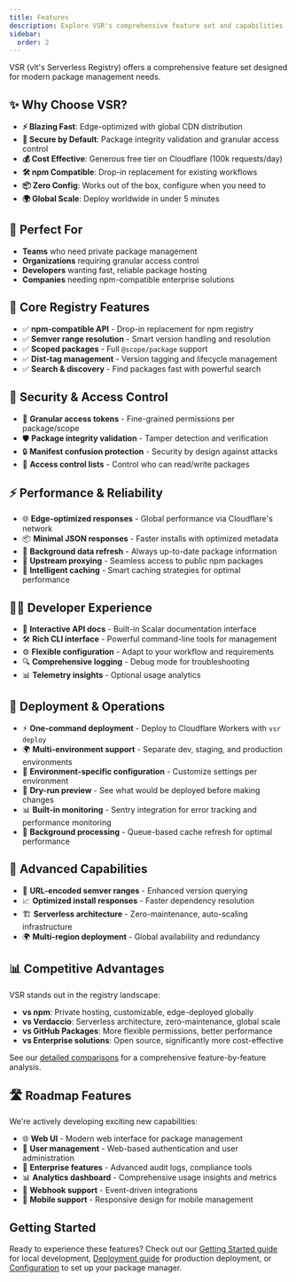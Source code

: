 ```yaml
---
title: Features
description: Explore VSR's comprehensive feature set and capabilities
sidebar:
  order: 2
---
```


VSR (vlt's Serverless Registry) offers a comprehensive feature set
designed for modern package management needs.

## ✨ Why Choose VSR?

- **⚡ Blazing Fast**: Edge-optimized with global CDN distribution
- **🔐 Secure by Default**: Package integrity validation and granular
  access control
- **💰 Cost Effective**: Generous free tier on Cloudflare (100k
  requests/day)
- **🛠 npm Compatible**: Drop-in replacement for existing workflows
- **📦 Zero Config**: Works out of the box, configure when you need to
- **🌍 Global Scale**: Deploy worldwide in under 5 minutes

## 🎯 Perfect For

- **Teams** who need private package management
- **Organizations** requiring granular access control
- **Developers** wanting fast, reliable package hosting
- **Companies** needing npm-compatible enterprise solutions

## 🌟 Core Registry Features

- ✅ **npm-compatible API** - Drop-in replacement for npm registry
- ✅ **Semver range resolution** - Smart version handling and
  resolution
- ✅ **Scoped packages** - Full `@scope/package` support
- ✅ **Dist-tag management** - Version tagging and lifecycle
  management
- ✅ **Search & discovery** - Find packages fast with powerful search

## 🔐 Security & Access Control

- 🔐 **Granular access tokens** - Fine-grained permissions per
  package/scope
- 🛡️ **Package integrity validation** - Tamper detection and
  verification
- 🔒 **Manifest confusion protection** - Security by design against
  attacks
- 🚫 **Access control lists** - Control who can read/write packages

## ⚡ Performance & Reliability

- 🌐 **Edge-optimized responses** - Global performance via
  Cloudflare's network
- 📦 **Minimal JSON responses** - Faster installs with optimized
  metadata
- 🔄 **Background data refresh** - Always up-to-date package
  information
- 🌊 **Upstream proxying** - Seamless access to public npm packages
- 💾 **Intelligent caching** - Smart caching strategies for optimal
  performance

## 👨‍💻 Developer Experience

- 📖 **Interactive API docs** - Built-in Scalar documentation
  interface
- 🛠️ **Rich CLI interface** - Powerful command-line tools for
  management
- ⚙️ **Flexible configuration** - Adapt to your workflow and
  requirements
- 🔍 **Comprehensive logging** - Debug mode for troubleshooting
- 📊 **Telemetry insights** - Optional usage analytics

## 🚀 Deployment & Operations

- ⚡ **One-command deployment** - Deploy to Cloudflare Workers with
  `vsr deploy`
- 🌍 **Multi-environment support** - Separate dev, staging, and
  production environments
- 🔧 **Environment-specific configuration** - Customize settings per
  environment
- 👀 **Dry-run preview** - See what would be deployed before making
  changes
- 📊 **Built-in monitoring** - Sentry integration for error tracking
  and performance monitoring
- 🔄 **Background processing** - Queue-based cache refresh for optimal
  performance

## 🚀 Advanced Capabilities

- 🔀 **URL-encoded semver ranges** - Enhanced version querying
- 📈 **Optimized install responses** - Faster dependency resolution
- 🏗️ **Serverless architecture** - Zero-maintenance, auto-scaling
  infrastructure
- 🌍 **Multi-region deployment** - Global availability and redundancy

## 📊 Competitive Advantages

VSR stands out in the registry landscape:

- **vs npm**: Private hosting, customizable, edge-deployed globally
- **vs Verdaccio**: Serverless architecture, zero-maintenance, global
  scale
- **vs GitHub Packages**: More flexible permissions, better
  performance
- **vs Enterprise solutions**: Open source, significantly more
  cost-effective

See our [detailed comparisons](/registry/comparisons) for a
comprehensive feature-by-feature analysis.

## 🛣️ Roadmap Features

We're actively developing exciting new capabilities:

- 🌐 **Web UI** - Modern web interface for package management
- 👥 **User management** - Web-based authentication and user
  administration
- 🏢 **Enterprise features** - Advanced audit logs, compliance tools
- 📊 **Analytics dashboard** - Comprehensive usage insights and
  metrics
- 🔌 **Webhook support** - Event-driven integrations
- 📱 **Mobile support** - Responsive design for mobile management

## Getting Started

Ready to experience these features? Check out our
[Getting Started guide](/registry/getting-started) for local
development, [Deployment guide](/registry/deployment) for production
deployment, or [Configuration](/registry/configuring) to set up your
package manager.
